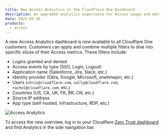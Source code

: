 ```yaml
---
title: New Access Analytics in the Cloudflare One Dashboard
description: An upgraded analytics experience for Access usage and metrics.
date: 2025-05-16
products:
  - access
---
```


A new Access Analytics dashboard is now available to all Cloudflare One customers. Customers can apply and combine multiple filters to dive into specific slices of their Access metrics. These filters include:

- Logins granted and denied
- Access events by type (SSO, Login, Logout)
- Application name (Salesforce, Jira, Slack, etc.)
- Identity provider (Okta, Google, Microsoft, onetimepin, etc.)
- Users (`chris@cloudflare.com`, `sally@cloudflare.com`, `rachel@cloudflare.com`, etc.)
- Countries (US, CA, UK, FR, BR, CN, etc.)
- Source IP address
- App type (self-hosted, Infrastructure, RDP, etc.)

![Access Analytics](~/assets/images/changelog/cloudflare-one/accessanalytics.png)

To access the new overview, log in to your Cloudflare [Zero Trust dashboard](https://one.dash.cloudflare.com/) and find Analytics in the side navigation bar.
